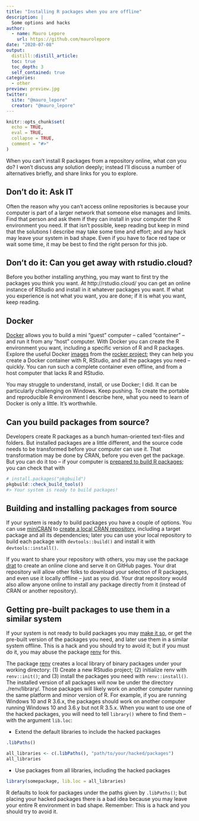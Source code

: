 ```yaml
---
title: "Installing R packages when you are offline"
description: |
  Some options and hacks
author:
  - name: Mauro Lepore
    url: https://github.com/maurolepore
date: "2020-07-08"
output: 
  distill::distill_article:
  toc: true
  toc_depth: 3
  self_contained: true
categories:
  - other
preview: preview.jpg
twitter:
  site: "@mauro_lepore"
  creator: "@mauro_lepore"
---
```


```r
knitr::opts_chunk$set(
  echo = TRUE,
  eval = TRUE,
  collapse = TRUE,
  comment = "#>"
)
```

When you can't install R packages from a repository online, what _can_ you do? I won't discuss any solution deeply; instead I'll discuss a number of alternatives briefly, and share links for you to explore.

## Don't do it: Ask IT

Often the reason why you can't access online repositories is because your computer is part of a larger network that someone else manages and limits. Find that person and ask them if they can install in your computer the R environment you need. If that isn't possible, keep reading but keep in mind that the solutions I describe may take some time and effort; and any hack may leave your system in bad shape. Even if you have to face red tape or wait some time, it may be best to find the right person for this job.

## Don't do it: Can you get away with rstudio.cloud?

Before you bother installing anything, you may want to first try the packages you think you want. At http://rstudio.cloud/ you can get an online instance of RStudio and install in it whatever packages you want. If what you experience is not what you want, you are done; if it is what you want, keep reading.

## Docker

[Docker](https://docs.docker.com/) allows you to build a mini "guest" computer -- called "container" -- and run it from any "host" computer. With Docker you can create the R environment you want, including a specific version of R and R packages. Explore the useful Docker [images](https://hub.docker.com/u/rocker/) from the [rocker project](https://www.rocker-project.org/); they can help you create a Docker container with R, RStudio, and all the packages you need -- quickly. You can run such a complete container even offline, and from a host computer that lacks R and RStudio.

You may struggle to understand, install, or use Docker; I did. It can be particularly challenging on Windows. Keep pushing. To create the portable and reproducible R environment I describe here, what you need to learn of Docker is only a little. It's worthwhile.

## Can you build packages from source?

Developers create R packages as a bunch human-oriented text-files and folders. But installed packages are a little different, and the source code needs to be transformed before your computer can use it. That transformation may be done by CRAN, before you even get the package. But you can do it too -- if your computer is [prepared to build R packages](https://usethis.r-lib.org/articles/articles/usethis-setup.html#prepare-your-system-to-build-packages-from-source); you can check that with

``` r
# install.packages("pkgbuild")
pkgbuild::check_build_tools()
#> Your system is ready to build packages!
```

## Building and installing packages from source

If your system is ready to build packages you have a couple of options. You can use [miniCRAN]( https://CRAN.R-project.org/package=miniCRAN) to [create a local CRAN repository](https://cran.r-project.org/web/packages/miniCRAN/vignettes/miniCRAN-introduction.html), including a target package and all its dependencies; later you can use your local repository to build each package with `devtools::build()` and install it with `devtools::install()`.

If you want to share your repository with others, you may use the package [drat](https://CRAN.R-project.org/package=drat) to create an online clone and serve it on GitHub pages. Your drat repository will allow other folks to download your  selection of R packages, and even use it locally offline -- just as you did. Your drat repository would also allow anyone online to install any package directly from it (instead of CRAN or another repository).

## Getting pre-built packages to use them in a similar system

If your system is not ready to build packages you may [make it so](https://usethis.r-lib.org/articles/articles/usethis-setup.html#prepare-your-system-to-build-packages-from-source), or get the pre-built version of the packages you need, and later use them in a similar system offline. This is a hack and you should try to avoid it; but if you must do it, you may abuse the package [renv](https://rstudio.github.io/renv/articles/renv.html) for this.

The package [renv](https://rstudio.github.io/renv/articles/renv.html) creates a local library of binary packages under your working directory: (1) Create a new RStudio project; (2) initialize renv with `renv::init()`; and (3) install the packages you need with `renv::install()`. The installed version of all packages will now be under the directory ./renv/library/. Those packages will likely work on another computer running the same platform and minor version of R. For example, if you are running Windows 10 and R 3.6.x, the packages should work on another computer running Windows 10 and 3.6.y but not R 3.5.x. When you want to use one of the hacked packages, you will need to tell `library()` where to find them -- with the argument `lib.loc`:

* Extend the default libraries to include the hacked packages

```r
.libPaths()

all_libraries <- c(.libPaths(), "path/to/your/hacked/packages")
all_libraries
```

* Use packages from all libraries, including the hacked packages

```r
library(somepackage, lib.loc = all_libraries)
```

R defaults to look for packages under the paths given by `.libPaths()`; but placing your hacked packages there is a bad idea because you may leave your entire R environment in bad shape. Remember: This is a hack and you should try to avoid it.
